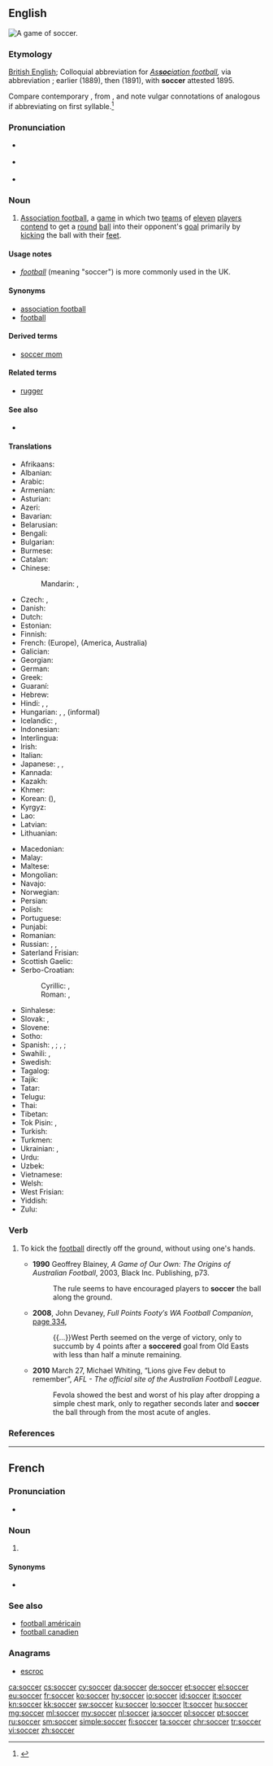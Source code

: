 ==English==
[[Image:FIFA World Cup 2006 - SWE vs. PAR.jpg|thumb|right|A game of soccer.]]
{{wikipedia}}

===Etymology===
[[British English]]; Colloquial abbreviation for ''[[association football|As'''soc'''iation football]],'' via abbreviation {{suffix|assoc.|er|pos2=slang suffix|lang=en}}; earlier {{term|socca|lang=en}} (1889), then {{term|socker|lang=en}} (1891), with '''soccer''' attested 1895.

Compare contemporary {{term|rugger|lang=en}}, from {{term|Rugby|lang=en}}, and note vulgar connotations of analogous {{term|*asser}} if abbreviating on first syllable.<ref>{{R:Online Etymology Dictionary}}</ref>

===Pronunciation===
* {{a|UK}} {{IPA|/ˈsɒk.ə/|lang=en}}
* {{a|US}} {{IPA|/ˈsɑk.ɚ/|lang=en}}
* {{rhymes|ɒkə(ɹ)|lang=en}}

===Noun===
{{en-noun|-}}

# [[association football|Association football]], a [[game]] in which two [[team]]s of [[eleven]] [[player]]s [[contend]] to get a [[round]] [[ball]] into their opponent's [[goal]] primarily by [[kick]]ing the ball with their [[foot|feet]].

====Usage notes====
* ''[[football]]'' (meaning "soccer") is more commonly used in the UK.

====Synonyms====
* [[association football]] {{qualifier|UK|formal|rarely used}}
* [[football]] {{qualifier|ambiguous; this term may also refer to: American football, Australian Rules football, Canadian football, Gaelic football, Rugby League, Rugby Union}}

====Derived terms====
* [[soccer mom]]

====Related terms====
* [[rugger]]

====See also====
* {{pedialite|Association football}}

====Translations====
{{trans-top|game}}
* Afrikaans: {{t+|af|sokker}}
* Albanian: {{t|sq|futboll|m}}
* Arabic: {{t|ar|كرة القدم|f|tr=karat al-qadam}}
* Armenian: {{t+|hy|ֆուտբոլ}}
* Asturian: {{t|ast|fútbol|m}}
* Azeri: {{t+|az|futbol}}
* Bavarian: {{t|bar|Fuaßboi}}
* Belarusian: {{t+|be|футбо́л|m|sc=Cyrl}}
* Bengali: {{t|bn|ফুটবল|tr=phuţbôl|sc=Beng}}
* Bulgarian: {{t|bg|футбо́л|m|sc=Cyrl}}
* Burmese: {{t+|my|ဘောလုံး|tr=bo: loun:|sc=Mymr}}
* Catalan: {{t+|ca|futbol|m}}
* Chinese:
*: Mandarin: {{t+|cmn|足球|tr=zúqiú|sc=Hani}}, {{t+|cmn|蹴球|tr=cùqiú|sc=Hani}} {{qualifier|rare}}
* Czech: {{t+|cs|fotbal|m}}, {{t+|cs|kopaná|f}}
* Danish: {{t+|da|fodbold|c}}
* Dutch: {{t+|nl|voetbal|n}}
* Estonian: {{t+|et|jalgpall}}
* Finnish: {{t+|fi|jalkapallo}}
* French: {{t+|fr|football|m}} (Europe), {{t+|fr|soccer|m}} (America, Australia)
* Galician: {{t+|gl|fútbol|m}}
* Georgian: {{t|ka|ფეხბურთი|sc=Geor}}
* German: {{t+|de|Fußball|m}}
* Greek: {{t+|el|ποδόσφαιρο|n}}
* Guaraní: {{t+|gn|vakapi}}
* Hebrew: {{t+|he|כַּדּוּרֶגֶל|m|tr=kadurégel}}
* Hindi: {{t|hi|फ़ुटबॉल|tr=fuṭbol}}, {{t|hi|फ़ुटबाल|tr=fuṭbāl, fuṭbol}}, {{t|hi|फुटबॉल|tr=phuṭbol}}
* Hungarian: {{t+|hu|labdarúgás}}, {{t+|hu|futball}}, {{t+|hu|foci}} (informal)
* Icelandic: {{t+|is|fótbolti|m}}, {{t|is|knattspyrna|f}}
* Indonesian: {{t+|id|sepakbola}}
* Interlingua: {{t|ia|football}}
* Irish: {{t|ga|peil|f}}
* Italian: {{t+|it|calcio|m}}
* Japanese: {{t+|ja|サッカー|tr=sakkā}}, {{t+|ja|蹴球|tr=しゅうきゅう, shūkyū}} {{qualifier|rare}}, {{qualifier|UK}} {{t+|ja|フットボール|tr=futtobōru|sc=Jpan}}
* Kannada: {{t|kn|ಸಾಕರ್|sc=Knda}}
* Kazakh: {{t|kk|футбол|sc=Cyrl}}
* Khmer: {{t|km|កីឡាបាល់ទាត់|tr=kəylaa bal toat|sc=Khmr}}
* Korean: {{t+|ko|축구|sc=Hang}} ({{t+|ko|蹴球|sc=Hani}}), {{t|ko|풋볼|sc=Kore}}
* Kyrgyz: {{t|ky|футбол|sc=Cyrl}}
* Lao: {{t|lo|ຟຸດບານ|sc=Laoo}}
* Latvian: {{t+|lv|futbols|m}}
* Lithuanian: {{t+|lt|futbolas|m}}
{{trans-mid}}
* Macedonian: {{t|mk|фу́дбал|m}}
* Malay: {{t+|ms|bola sepak}}
* Maltese: {{t|mt|futbol|m}}
* Mongolian: {{t+|mn|хөлбөмбөг|sc=Cyrl}}
* Navajo: {{t|nv|jooł nabíznítaałí}}
* Norwegian: {{t+|no|fotball|m}}
* Persian: {{t+|fa|فوتبال|tr=futbâl}}
* Polish: {{t+|pl|piłka nożna|f}}
* Portuguese: {{t+|pt|futebol|m}}
* Punjabi: {{t|pa|ਫੁਟਬਾਲ|sc=Guru|tr=phuṭabāl}}
* Romanian: {{t+|ro|fotbal|n}}
* Russian: {{t+|ru|футбо́л|m}}, {{t|ru|со́ккер|m|sc=Cyrl}} {{qualifier|rare, US, Australia}}, {{t|ru|ногомя́ч|m|sc=Cyrl}} {{qualifier|rare, neologism}} 
* Saterland Frisian: {{t|stq|Foutbal}}
* Scottish Gaelic: {{t|gd|ball-coise|m}}
* Serbo-Croatian:
*: Cyrillic: {{t|sh|фудбал|m|sc=Cyrl}}, {{t|sh|ногомет|m|sc=Cyrl}}
*: Roman: {{t+|sh|fudbal|m}}, {{t+|sh|nogomet|m}}
* Sinhalese: {{t|si|පාපන්දුව|sc=Sinh}}
* Slovak: {{t|sk|futbal|m}}, {{t|sk|fotbal|m}}
* Slovene: {{t+|sl|nogomet|m}}
* Sotho: {{t|st|bolo}}
* Spanish: {{t+|es|fútbol|m}}, {{qualifier|Mexico}} {{t+|es|futbol}}; {{t+|es|balompié|m}}, {{t|es|balón-pie|m}}; {{qualifier|Mexico}} {{t+|es|pambol}}
* Swahili: {{t+|sw|soka}}, {{t+|sw|kandanda}}
* Swedish: {{t+|sv|fotboll|c}}
* Tagalog: {{t|tl|putbol}}
* Tajik: {{t|tg|футбол|sc=Cyrl}}
* Tatar: {{t|tt|футбол|sc=Cyrl}}
* Telugu: {{t|te|ఫుట్ బాల్|sc=Telu}}
* Thai: {{t+|th|ฟุตบอล|tr=fóot-bon}}
* Tibetan: {{t|bo|རྐང་རྩེད་སྤོ་ལོ}}
* Tok Pisin: {{t|tpi|soka}}, {{t|tpi|kikbal}}
* Turkish: {{t+|tr|futbol}}
* Turkmen: {{t|tk|futbol}}
* Ukrainian: {{t+|uk|футбо́л|m}}, {{t|uk|копа́ний м'яч|m}}
* Urdu: {{t|ur|فٹ بال|tr=fuṭ bāl}}
* Uzbek: {{t+|uz|futbol}}
* Vietnamese: {{t+|vi|bóng đá}}
* Welsh: {{t|cy|pêl-droed|m}}
* West Frisian: {{t+|fy|fuotbal}}
* Yiddish: {{t|yi|פֿוסבאָל|m}}
* Zulu: {{t|zu|ibhola}}
{{trans-bottom}}

===Verb===
{{en-verb}}

# {{context|[[Australian rules football]]|lang=en}} To kick the [[football]] directly off the ground, without using one's hands.
#* '''1990''' Geoffrey Blainey, ''A Game of Our Own: The Origins of Australian Football'', 2003, Black Inc. Publishing, p73.
#*: The rule seems to have encouraged players to '''soccer''' the ball along the ground.
#* '''2008''', John Devaney, ''Full Points Footy′s WA Football Companion'', [http://books.google.com.au/books?id=KJVQI-D2Y3IC&pg=PA334&lpg=PA334&dq=%22soccered%22|%22soccering%22+australia+-intitle:%22%22+-inauthor:%22%22&source=bl&ots=bFFj2s1Wqn&sig=j5yD5sD85WtwNUs5qaYg14UfX3E&hl=en&sa=X&ei=vFhXUJ6CJMWZiQfN7YH4Bw&redir_esc=y#v=onepage&q=%22soccered%22|%22soccering%22%20australia%20-intitle%3A%22%22%20-inauthor%3A%22%22&f=false page 334],
#*: {{...}}West Perth seemed on the verge of victory, only to succumb by 4 points after a '''soccered''' goal from Old Easts with less than half a minute remaining.
#* '''2010''' March 27, Michael Whiting, “Lions give Fev debut to remember”, ''AFL - The official site of the Australian Football League''.
#*: Fevola showed the best and worst of his play after dropping a simple chest mark, only to regather seconds later and '''soccer''' the ball through from the most acute of angles.

===References===
<references/>

----

==French==

===Pronunciation===
* {{a|Quebec}} {{IPA|[sɔ.kɚ]|[sɔ.kaœ̯ʁ]|lang=fr}}

===Noun===
{{fr-noun|m|-}}

# {{context|Canada|Quebec|lang=fr}} {{l|en|soccer}} {{gloss|[[association football]]}}

====Synonyms====
* {{l|fr|football|g=m}}

===See also===
* [[football américain]]
* [[football canadien]]

===Anagrams===
* [[escroc#French|escroc]]

[[ca:soccer]]
[[cs:soccer]]
[[cy:soccer]]
[[da:soccer]]
[[de:soccer]]
[[et:soccer]]
[[el:soccer]]
[[eu:soccer]]
[[fr:soccer]]
[[ko:soccer]]
[[hy:soccer]]
[[io:soccer]]
[[id:soccer]]
[[it:soccer]]
[[kn:soccer]]
[[kk:soccer]]
[[sw:soccer]]
[[ku:soccer]]
[[lo:soccer]]
[[lt:soccer]]
[[hu:soccer]]
[[mg:soccer]]
[[ml:soccer]]
[[my:soccer]]
[[nl:soccer]]
[[ja:soccer]]
[[pl:soccer]]
[[pt:soccer]]
[[ru:soccer]]
[[sm:soccer]]
[[simple:soccer]]
[[fi:soccer]]
[[ta:soccer]]
[[chr:soccer]]
[[tr:soccer]]
[[vi:soccer]]
[[zh:soccer]]